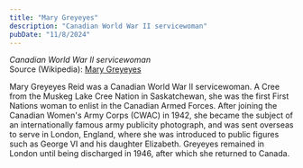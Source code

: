 ```yaml
---
title: "Mary Greyeyes"
description: "Canadian World War II servicewoman"
pubDate: "11/8/2024"
---
```


*Canadian World War II servicewoman*  
Source (Wikipedia): [Mary Greyeyes][1]

Mary Greyeyes Reid was a Canadian World War II servicewoman. A Cree from the Muskeg Lake Cree Nation in Saskatchewan, she was the first First Nations woman to enlist in the Canadian Armed Forces. After joining the Canadian Women's Army Corps (CWAC) in 1942, she became the subject of an internationally famous army publicity photograph, and was sent overseas to serve in London, England, where she was introduced to public figures such as George VI and his daughter Elizabeth. Greyeyes remained in London until being discharged in 1946, after which she returned to Canada.

[1]: https://en.wikipedia.org/wiki/Mary_Greyeyes
